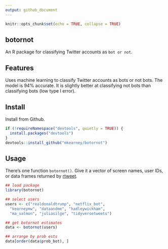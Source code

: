 ```yaml
---
output: github_document
---
```


```r
knitr::opts_chunk$set(echo = TRUE, collapse = TRUE)
```

## botornot

An R package for classifying Twitter accounts as `bot or not`.

## Features

Uses machine learning to classify Twitter accounts as bots or not bots. 
The model is 94% accurate. It is slightly better at classifying not bots than 
classifying bots (low type I error).

## Install

Install from Github.

```r
if (!requireNamespace("devtools", quietly = TRUE)) {
  install.packages("devtools")
}
devtools::install_github("mkearney/botornot")
```

## Usage

There's one function `botornot()`. Give it a vector of screen names, user IDs, or data frames returned by [rtweet](http://rtweet.info).

```r
## load package
library(botornot)

## select users
users <- c("realdonaldtrump", "netflix_bot",
  "kearneymw", "dataandme", "hadleywickham",
  "ma_salmon", "juliasilge", "tidyversetweets")

## get botornot estimates
data <- botornot(users)

## arrange by prob ests
data[order(data$prob_bot), ]
```

